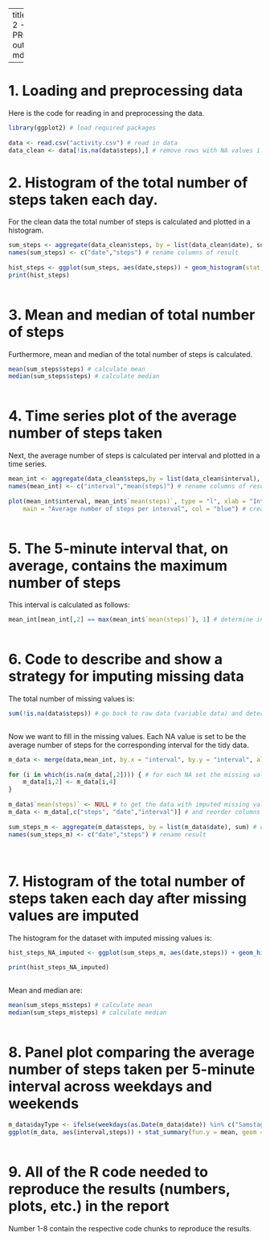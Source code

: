 

---
title: RR WEEK 2 - COURSE PROJECT 1
output: md_document


---


# 1. Loading and preprocessing data 

Here is the code for reading in and preprocessing the data. 

```r

library(ggplot2) # load required packages
    
data <- read.csv("activity.csv") # read in data 
data_clean <- data[!is.na(data$steps),] # remove rows with NA values i.e. consider only clean/tidy data  

```

# 2. Histogram of the total number of steps taken each day.  

For the clean data the total number of steps is calculated and plotted in a histogram. 

```r

sum_steps <- aggregate(data_clean$steps, by = list(data_clean$date), sum) # sum steps of clean data per date 
names(sum_steps) <- c("date","steps") # rename columns of result
    
hist_steps <- ggplot(sum_steps, aes(date,steps)) + geom_histogram(stat = "identity")+ ggtitle("Number of steps per day")  # create histogram
print(hist_steps)
    
```

# 3. Mean and median of total number of steps   

Furthermore, mean and median of the total number of steps is calculated. 

```r

mean(sum_steps$steps) # calculate mean
median(sum_steps$steps) # calculate median 
    
```

# 4. Time series plot of the average number of steps taken

Next, the average number of steps is calculated per interval and plotted in a time series. 

```r

mean_int <- aggregate(data_clean$steps,by = list(data_clean$interval), mean) # calculate average number of steps per interval
names(mean_int) <- c("interval","mean(steps)") # rename columns of result 
    
plot(mean_int$interval, mean_int$`mean(steps)`, type = "l", xlab = "Interval", ylab = "Avg(# steps)", 
    main = "Average number of steps per interval", col = "blue") # create time series 
    
```

# 5. The 5-minute interval that, on average, contains the maximum number of steps

This interval is calculated as follows:

```r

mean_int[mean_int[,2] == max(mean_int$`mean(steps)`), 1] # determine interval with maximum numver of steps 
 
```

# 6. Code to describe and show a strategy for imputing missing data

The total number of missing values is: 

```r

sum(!is.na(data$steps)) # go back to raw data (variable data) and determine # NAs
 
```

Now we want to fill in the missing values. Each NA value is set to be the average number of steps for the corresponding interval for the tidy data.    

```r

m_data <- merge(data,mean_int, by.x = "interval", by.y = "interval", all.x = TRUE) # merge raw data (data) and table with avg # of steps per interval (mean_int)
    
for (i in which(is.na(m_data[,2]))) { # for each NA set the missing value to be the avg # of steps of the corresponding interval 
    m_data[i,2] <- m_data[i,4]
} 
    
m_data$`mean(steps)` <- NULL # to get the data with imputed missing values in the format format like the data with missing values delete last column
m_data <- m_data[,c("steps", "date","interval")] # and reorder columns
    
sum_steps_m <- aggregate(m_data$steps, by = list(m_data$date), sum) # calculate # steps per day with imputed missing values 
names(sum_steps_m) <- c("date","steps") # rename result 
    
 
```


# 7. Histogram of the total number of steps taken each day after missing values are imputed

The histogram for the dataset with imputed missing values is: 

```r
hist_steps_NA_imputed <- ggplot(sum_steps_m, aes(date,steps)) + geom_histogram(stat = "identity")+ ggtitle("Number of steps per day with missing values imputed") 

print(hist_steps_NA_imputed)
 
```

Mean and median are:

```r

mean(sum_steps_m$steps) # calculate mean
median(sum_steps_m$steps) # calculate median
 
```

# 8. Panel plot comparing the average number of steps taken per 5-minute interval across weekdays and weekends

```r

m_data$dayType <- ifelse(weekdays(as.Date(m_data$date)) %in% c("Samstag","Sonntag"), "weekend", "weekday") # create factor variable indicating whether day is weekday or weekend 
ggplot(m_data, aes(interval,steps)) + stat_summary(fun.y = mean, geom = "line", colour = "blue") + facet_wrap(~dayType) + ggtitle("Average number of steps per interval") # plot average number of steps per interval, seperately for weekdays and weekend 
 
```

# 9. All of the R code needed to reproduce the results (numbers, plots, etc.) in the report

Number 1-8 contain the respective code chunks to reproduce the results.  
